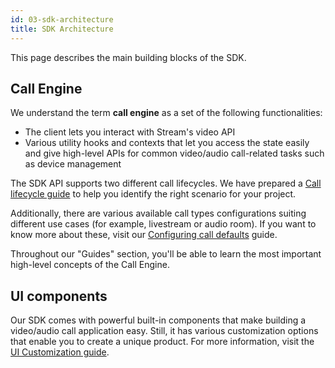 ```yaml
---
id: 03-sdk-architecture
title: SDK Architecture
---
```


This page describes the main building blocks of the SDK.

## Call Engine

We understand the term **call engine** as a set of the following functionalities:

- The client lets you interact with Stream's video API
- Various utility hooks and contexts that let you access the state easily and give high-level APIs for common video/audio call-related tasks such as device management

The SDK API supports two different call lifecycles. We have prepared a [Call lifecycle guide](../02-guides/02-call-lifecycle.gen.mdx) to help you identify the right scenario for your project.

Additionally, there are various available call types configurations suiting different use cases (for example, livestream or audio room). If you want to know more about these, visit our [Configuring call defaults](./06-configuring-call-defaults.mdx) guide.

Throughout our "Guides" section, you'll be able to learn the most important high-level concepts of the Call Engine.

## UI components

Our SDK comes with powerful built-in components that make building a video/audio call application easy. Still, it has various customization options that enable you to create a unique product. For more information, visit the [UI Customization guide](./07-ui-customization-options.mdx).

